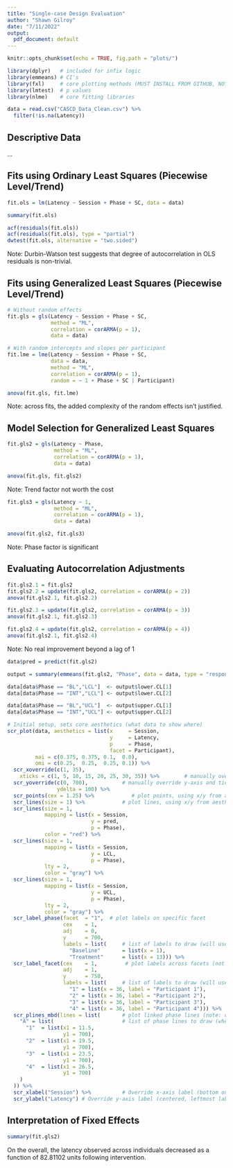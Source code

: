 ```yaml
---
title: "Single-case Design Evaluation"
author: "Shawn Gilroy"
date: "7/11/2022"
output:
  pdf_document: default
---
```


```r
knitr::opts_chunk$set(echo = TRUE, fig.path = "plots/")

library(dplyr)   # included for infix logic
library(emmeans) # CI's
library(fxl)     # core plotting methods (MUST INSTALL FROM GITHUB, NOT CRAN)
library(lmtest)  # p values
library(nlme)    # core fitting libraries

data = read.csv("CASCD_Data_Clean.csv") %>%
  filter(!is.na(Latency))

```

## Descriptive Data

...

## Fits using Ordinary Least Squares (Piecewise Level/Trend)

```r
fit.ols = lm(Latency ~ Session + Phase + SC, data = data)

summary(fit.ols)

acf(residuals(fit.ols))
acf(residuals(fit.ols), type = "partial")
dwtest(fit.ols, alternative = "two.sided")

```

Note: Durbin-Watson test suggests that degree of autocorrelation in OLS residuals is non-trivial. 

## Fits using Generalized Least Squares (Piecewise Level/Trend)

```r

# Without random effects
fit.gls = gls(Latency ~ Session + Phase + SC,
              method = "ML",
              correlation = corARMA(p = 1),
              data = data)

# With random intercepts and slopes per participant
fit.lme = lme(Latency ~ Session + Phase + SC,
              data = data,
              method = "ML",
              correlation = corARMA(p = 1),
              random = ~ 1 + Phase + SC | Participant)

anova(fit.gls, fit.lme)

```

Note: across fits, the added complexity of the random effects isn't justified.

## Model Selection for Generalized Least Squares

```r

fit.gls2 = gls(Latency ~ Phase,
               method = "ML",
               correlation = corARMA(p = 1),
               data = data)

anova(fit.gls, fit.gls2)

```

Note: Trend factor not worth the cost

```r

fit.gls3 = gls(Latency ~ 1,
               method = "ML",
               correlation = corARMA(p = 1),
               data = data)

anova(fit.gls2, fit.gls3)

```

Note: Phase factor is significant

## Evaluating Autocorrelation Adjustments

```r

fit.gls2.1 = fit.gls2
fit.gls2.2 = update(fit.gls2, correlation = corARMA(p = 2))
anova(fit.gls2.1, fit.gls2.2)

fit.gls2.3 = update(fit.gls2, correlation = corARMA(p = 3))
anova(fit.gls2.1, fit.gls2.3)

fit.gls2.4 = update(fit.gls2, correlation = corARMA(p = 4))
anova(fit.gls2.1, fit.gls2.4)

```

Note: No real improvement beyond a lag of 1

```r

data$pred = predict(fit.gls2)

output = summary(emmeans(fit.gls2, "Phase", data = data, type = "response"))

data[data$Phase == "BL","LCL"]  <- output$lower.CL[1]
data[data$Phase == "INT","LCL"] <- output$lower.CL[2]

data[data$Phase == "BL","UCL"]  <- output$upper.CL[1]
data[data$Phase == "INT","UCL"] <- output$upper.CL[2]

# Initial setup, sets core aesthetics (what data to show where)
scr_plot(data, aesthetics = list(x     = Session,
                                 y     = Latency,
                                 p     = Phase,
                                 facet = Participant),
         mai = c(0.375, 0.375, 0.1,  0.0),
         omi = c(0.25,  0.25,  0.25, 0.1)) %>%
  scr_xoverride(c(1, 35),
    xticks = c(1, 5, 10, 15, 20, 25, 30, 35)) %>%        # manually override x-axis (make extra room for labels)
  scr_yoverride(c(0, 700),           # manually override y-axis and tick interval (tick every 10 units)
                ydelta = 100) %>%
  scr_points(cex = 1.25) %>%            # plot points, using x/y from aesthetics
  scr_lines(size = 1) %>%            # plot lines, using x/y from aesthetics
  scr_lines(size = 1,
            mapping = list(x = Session,
                           y = pred,
                           p = Phase),
            color = "red") %>%
  scr_lines(size = 1,
            mapping = list(x = Session,
                           y = LCL,
                           p = Phase),
            lty = 2,
            color = "gray") %>%
  scr_lines(size = 1,
            mapping = list(x = Session,
                           y = UCL,
                           p = Phase),
            lty = 2,
            color = "gray") %>%
  scr_label_phase(facet  = "1",  # plot labels on specific facet
                  cex    = 1,
                  adj    = 0,
                  y      = 700,
                  labels = list(     # list of labels to draw (will use assigned key for label)
                    "Baseline"       = list(x = 1),
                    "Treatment"      = list(x = 13))) %>%
  scr_label_facet(cex    = 1,         # plot labels across facets (not within a single facet)
                  adj    = 1,
                  y      = 750,
                  labels = list(     # list of labels to draw (will use assigned key for label)
                    "1" = list(x = 36, label = "Participant 1"),
                    "2" = list(x = 36, label = "Participant 2"),
                    "3" = list(x = 36, label = "Participant 3"),
                    "4" = list(x = 36, label = "Participant 4"))) %>%
  scr_plines_mbd(lines = list(       # plot linked phase lines (note: drawn from top through bottom)
    "A" = list(                      # list of phase lines to draw (where to draw lines across each participant)
      "1"  = list(x1 = 11.5,
                  y1 = 700),
      "2"  = list(x1 = 19.5,
                  y1 = 700),
      "3"  = list(x1 = 23.5,
                  y1 = 700),
      "4"  = list(x1 = 26.5,
                  y1 = 700)
    )
  )) %>%
  scr_xlabel("Session") %>%          # Override x-axis label (bottom only shown by default)
  scr_ylabel("Latency") # Override y-axis label (centered, leftmost label)

```

## Interpretation of Fixed Effects

```r

summary(fit.gls2)

```

On the overall, the latency observed across individuals decreased as a function of 82.81102 units following intervention.
